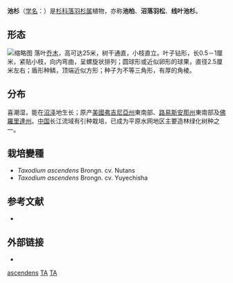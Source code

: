 {{speciesbox
| color = lightgreen
| name = 池杉
| status = 
| status_system = 
| image = Taxodium_distichum2.jpg
| genus = Taxodium
| species = ascendens
| authority = Brongn.
}}

'''池杉'''（[[学名|学名]]：{{lang|la|''Taxodium ascendens''}}）是[[杉科|杉科]][[落羽杉属|落羽杉属]]植物，亦称'''池柏'''、'''沼落羽松'''、'''线叶池杉'''。

== 形态 ==
[[File:Taxodium_ascendens.jpg|缩略图]]
落叶[[乔木|乔木]]，高可达25米，树干通直，小枝直立。叶子钻形，长0.5－1厘米，紧贴小枝，向内弯曲，呈螺旋状排列；圆球形或近似卵形的球果，直径2.5厘米左右；盾形种鳞，顶端近似方形；种子为不等三角形，有厚的角棱。

== 分布 ==
喜潮湿，能在[[沼泽|沼泽]]地生长；原产[[美國|美國]][[弗吉尼亞州|弗吉尼亞州]]東南部、[[路易斯安那州|路易斯安那州]]東南部及[[佛羅里達州|佛羅里達州]]。[[中国|中国]]长江流域有引种栽培，已成为平原水网地区主要造林绿化树种之一。

== 栽培變種 ==
* ''Taxodium ascendens'' Brongn. cv. Nutans
* ''Taxodium ascendens'' Brongn. cv. Yuyechisha

== 参考文献 ==
<div class="references-small">
* {{cite web| url =http://www.bioinfo.cn/db05/KmzwSpecies.php?action=view&id=22139| title =池杉| work =《中国高等植物数据库全库》| publisher =中国科学院微生物研究所| author =昆明植物研究所| accessdate =2009-02-25| deadurl =yes| archiveurl =https://web.archive.org/web/20160305071712/http://www.bioinfo.cn/db05/KmzwSpecies.php?action=view&id=22139| archivedate =2016-03-05}}
</div>

==外部链接==
* {{zh-hans}}{{CVH|Taxodium ascendens}}

{{commons|Taxodium ascendens}}
{{wikispecies|Taxodium ascendens}}
{{Taxonbar|from=Q759873}}

[[Category:落羽杉属|ascendens]]
[[Category:落葉植物|TA]]
[[Category:美國植物|TA]]


{{植物小作品}}
